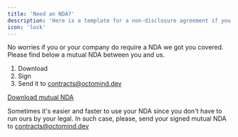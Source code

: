```yaml
---
title: 'Need an NDA?'
description: 'Here is a template for a non-disclosure agreement if you need one.'
icon: 'lock'
---
```


No worries if you or your company do require a NDA we got you covered.
Please find below a mutual NDA between you and us.

1. Download
2. Sign
3. Send it to contracts@octomind.dev

<Note><a href="https://drive.google.com/file/d/1v4EpUNWI1zpxahguW8VRN1mLtgwVr2Qn/view?usp=sharing" target="new">Download mutual NDA</a></Note>

Sometimes it's easier and faster to use your NDA since you don't have to run ours by your legal. In such case, please, send
your signed mutual NDA to contracts@octomind.dev